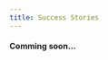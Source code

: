 ```yaml
---
title: Success Stories
---
```

<!-- #TODO implement custom listing -->

```{=html}
<!--
  <div class="g-col-3">
    <div class="card border-secondary mb-3" style="max-width: 20rem;">
      <div class="card-header">Header</div>
      <div class="card-body">
        <h4 class="card-title">Secondary card title</h4>
        <p class="card-text">Some quick example text to build on the card title and make up the bulk of the card's content.</p>
      </div>
    </div>
  </div>
  
  <div class="g-col-3">
    <div class="card border-secondary mb-3" style="max-width: 20rem;">
      <div class="card-header">Header</div>
      <div class="card-body">
        <h4 class="card-title">Secondary card title</h4>
        <p class="card-text">Some quick example text to build on the card title and make up the bulk of the card's content.</p>
      </div>
    </div>
  </div>
  
  <div class="g-col-3">
    <div class="card border-secondary mb-3" style="max-width: 20rem;">
      <div class="card-header">Header</div>
      <div class="card-body">
        <h4 class="card-title">Secondary card title</h4>
        <p class="card-text">Some quick example text to build on the card title and make up the bulk of the card's content.</p>
      </div>
    </div>
  </div>
  
  <div class="g-col-3">
    <div class="card border-secondary mb-3" style="max-width: 20rem;">
      <div class="card-header">Header</div>
      <div class="card-body">
        <h4 class="card-title">Secondary card title</h4>
        <p class="card-text">Some quick example text to build on the card title and make up the bulk of the card's content.</p>
      </div>
    </div>
  </div>
  
  -->
<h4 class="text-center text-muted">

Comming soon...

</h4>
```


